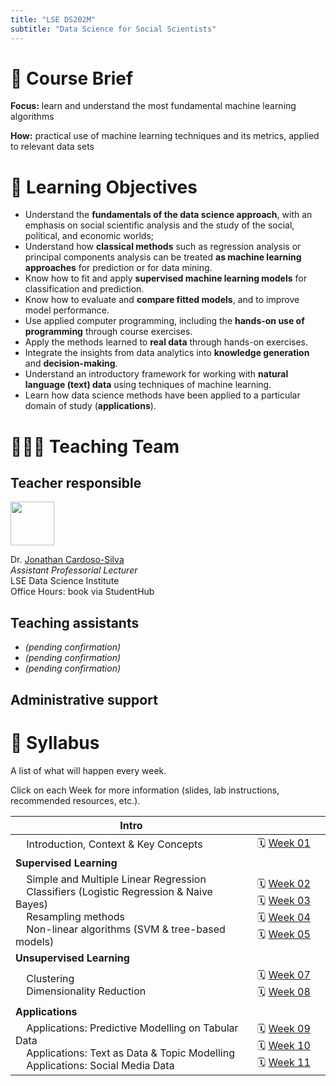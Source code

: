 ```yaml
---
title: "LSE DS202M"
subtitle: "Data Science for Social Scientists"
---
```


# 📑 Course Brief

**Focus:** learn and understand the most fundamental machine learning algorithms

**How:** practical use of machine learning techniques and its metrics, applied to relevant data sets

# 🎯 Learning Objectives

- Understand the **fundamentals of the data science approach**, with an emphasis on social scientific analysis and the study of the social, political, and economic worlds;
- Understand how **classical methods** such as regression analysis or principal components analysis can be treated **as machine learning approaches** for prediction or for data mining.
- Know how to fit and apply **supervised machine learning models** for classification and prediction.
- Know how to evaluate and **compare fitted models**, and to improve model performance.
- Use applied computer programming, including the **hands-on use of programming** through course exercises.
- Apply the methods learned to **real data** through hands-on exercises.
- Integrate the insights from data analytics into **knowledge generation** and **decision-making**.
- Understand an introductory framework for working with **natural language (text) data** using techniques of machine learning.
- Learn how data science methods have been applied to a particular domain of study (**applications**).

# 🧑🏻‍🏫 Teaching Team

::: {.panel-tabset}
## Teacher responsible

![](/figures/JonathanCardosoSilva_2022.jpg){fig-align="left" fig-alt="Photo of Dr. Jonathan Cardoso-Silva" width="5em"}  

Dr. [Jonathan Cardoso-Silva](https://www.lse.ac.uk/DSI/People/Jonathan-Cardoso-Silva) <br/>
_Assistant Professorial Lecturer_ <br/>
LSE Data Science Institute<br/>
Office Hours: book via StudentHub


## Teaching assistants

- _(pending confirmation)_
- _(pending confirmation)_
- _(pending confirmation)_ 

## Administrative support

<mark class="todo"></mark>
:::

# 📓 Syllabus

A list of what will happen every week. 

Click on each Week for more information (slides, lab instructions, recommended resources, etc.).

| **Intro**                                                |                  |
|----------------------------------------------------------|------------------|
| &nbsp;&nbsp;&nbsp;&nbsp;Introduction, Context & Key Concepts                | 🗓️ [Week 01](/weeks/week01.html) |
| **Supervised Learning**                                  |                  |
| &nbsp;&nbsp;&nbsp;&nbsp;Simple and Multiple Linear Regression  <br/> &nbsp;&nbsp;&nbsp;&nbsp;Classifiers (Logistic Regression & Naive Bayes) <br/> &nbsp;&nbsp;&nbsp;&nbsp;Resampling methods <br/> &nbsp;&nbsp;&nbsp; Non-linear algorithms (SVM & tree-based models)           | 🗓️ [Week 02]() <br/> 🗓️ [Week 03]() <br/> 🗓️ [Week 04]() <br/> 🗓️ [Week 05]()|
| **Unsupervised Learning**                                |                  |
| &nbsp;&nbsp;&nbsp;&nbsp;Clustering <br/>&nbsp;&nbsp;&nbsp;&nbsp;Dimensionality Reduction&nbsp;&nbsp;&nbsp;&nbsp;&nbsp;&nbsp;&nbsp;&nbsp;&nbsp;| 🗓️ [Week 07]() <br/> 🗓️ [Week 08]()|
| **Applications**                                         |                  |
| &nbsp;&nbsp;&nbsp;&nbsp;Applications: Predictive Modelling on Tabular Data <br/>&nbsp;&nbsp;&nbsp; Applications: Text as Data & Topic Modelling <br/>&nbsp;&nbsp;&nbsp;  Applications: Social Media Data| 🗓️ [Week 09]() <br/> 🗓️ [Week 10]() <br/> 🗓️ [Week 11]() |